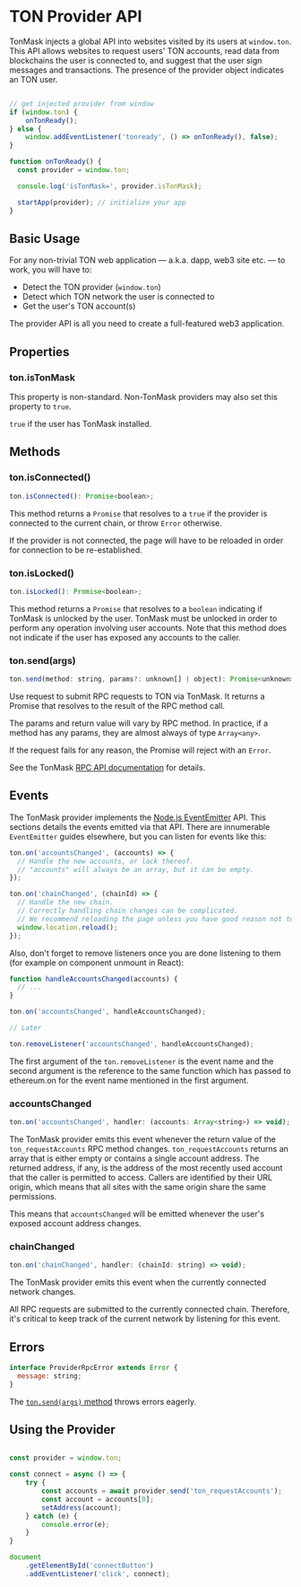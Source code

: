 
# TON Provider API

TonMask injects a global API into websites visited by its users at `window.ton`. This API allows websites to request users' TON accounts,
read data from blockchains the user is connected to, and suggest that the user sign messages and transactions. The presence of the provider
object indicates an TON user.

```js

// get injected provider from window
if (window.ton) {
    onTonReady();
} else {
    window.addEventListener('tonready', () => onTonReady(), false);
}

function onTonReady() {
  const provider = window.ton;

  console.log('isTonMask=', provider.isTonMask);

  startApp(provider); // initialize your app
}
```

## Basic Usage

For any non-trivial TON web application — a.k.a. dapp, web3 site etc. — to work, you will have to:

- Detect the TON provider (`window.ton`)
- Detect which TON network the user is connected to
- Get the user's TON account(s)

The provider API is all you need to create a full-featured web3 application.

## Properties

### ton.isTonMask

<Callout>This property is non-standard. Non-TonMask providers may also set this property to `true`.</Callout>

`true` if the user has TonMask installed.

## Methods

### ton.isConnected()

```js
ton.isConnected(): Promise<boolean>;
```

This method returns a `Promise` that resolves to a `true` if the provider is connected to the current chain, or throw `Error` otherwise.

If the provider is not connected, the page will have to be reloaded in order for connection to be re-established.

### ton.isLocked()

```js
ton.isLocked(): Promise<boolean>;
```

This method returns a `Promise` that resolves to a `boolean` indicating if TonMask is unlocked by the user.
TonMask must be unlocked in order to perform any operation involving user accounts. Note that this method
does not indicate if the user has exposed any accounts to the caller.

### ton.send(args)

```js
ton.send(method: string, params?: unknown[] | object): Promise<unknown>;
```

Use request to submit RPC requests to TON via TonMask. It returns a Promise that resolves to the result of the RPC method call.

The params and return value will vary by RPC method. In practice, if a method has any params, they are almost always of type `Array<any>`.

If the request fails for any reason, the Promise will reject with an `Error`.

See the TonMask [RPC API documentation](/docs/api-reference/rpc-api) for details.

## Events

The TonMask provider implements the [Node.js EventEmitter](https://nodejs.org/api/events.html) API. This sections details the events emitted
via that API. There are innumerable `EventEmitter` guides elsewhere, but you can listen for events like this:

```js
ton.on('accountsChanged', (accounts) => {
  // Handle the new accounts, or lack thereof.
  // "accounts" will always be an array, but it can be empty.
});

ton.on('chainChanged', (chainId) => {
  // Handle the new chain.
  // Correctly handling chain changes can be complicated.
  // We recommend reloading the page unless you have good reason not to.
  window.location.reload();
});
```

Also, don't forget to remove listeners once you are done listening to them (for example on component unmount in React):

```js
function handleAccountsChanged(accounts) {
  // ...
}

ton.on('accountsChanged', handleAccountsChanged);

// Later

ton.removeListener('accountsChanged', handleAccountsChanged);
```

The first argument of the `ton.removeListener` is the event name and the second argument is the reference to the same
function which has passed to ethereum.on for the event name mentioned in the first argument.

### accountsChanged

```js
ton.on('accountsChanged', handler: (accounts: Array<string>) => void);
```

The TonMask provider emits this event whenever the return value of the `ton_requestAccounts` RPC method changes.
`ton_requestAccounts` returns an array that is either empty or contains a single account address. The returned address,
if any, is the address of the most recently used account that the caller is permitted to access. Callers are identified
by their URL origin, which means that all sites with the same origin share the same permissions.

This means that `accountsChanged` will be emitted whenever the user's exposed account address changes.

### chainChanged

```js
ton.on('chainChanged', handler: (chainId: string) => void);
```

The TonMask provider emits this event when the currently connected network changes.

All RPC requests are submitted to the currently connected chain. Therefore, it's critical to
keep track of the current network by listening for this event.

## Errors

```js
interface ProviderRpcError extends Error {
  message: string;
}
```

The [`ton.send(args)` method](#tonsendargs) throws errors eagerly.

## Using the Provider

```js

const provider = window.ton;

const connect = async () => {
    try {
        const accounts = await provider.send('ton_requestAccounts');
        const account = accounts[0];
        setAddress(account);
    } catch (e) {
        console.error(e);
    }
}

document
    .getElementById('connectButton')
    .addEventListener('click', connect);

```
